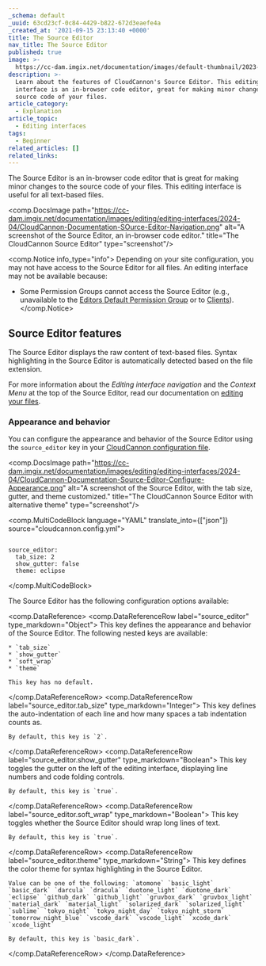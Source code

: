 ```yaml
---
_schema: default
_uuid: 63cd23cf-0c84-4429-b822-672d3eaefe4a
_created_at: '2021-09-15 23:13:40 +0000'
title: The Source Editor
nav_title: The Source Editor
published: true
image: >-
  https://cc-dam.imgix.net/documentation/images/default-thumbnail/2023-Q4/CloudCannon-Documentation-Thumbnail.png
description: >-
  Learn about the features of CloudCannon's Source Editor. This editing
  interface is an in-browser code editor, great for making minor changes to the
  source code of your files.
article_category:
  - Explanation
article_topic:
  - Editing interfaces
tags:
  - Beginner
related_articles: []
related_links:
---
```

The Source Editor is an in-browser code editor that is great for making minor changes to the source code of your files. This editing interface is useful for all text-based files.

<comp.DocsImage path="https://cc-dam.imgix.net/documentation/images/editing/editing-interfaces/2024-04/CloudCannon-Documentation-SOurce-Editor-Navigation.png" alt="A screenshot of the Source Editor, an in-browser code editor." title="The CloudCannon Source Editor" type="screenshot"/>

<comp.Notice info_type="info">
  Depending on your site configuration, you may not have access to the Source Editor for all files. An editing interface may not be available because:

  * Some Permission Groups cannot access the Source Editor (e.g., unavailable to the [Editors Default Permission Group](/documentation/articles/what-are-default-permission-groups/#editors) or to [Clients](/documentation/articles/what-is-client-sharing/)).
</comp.Notice>

## Source Editor features

The Source Editor displays the raw content of text-based files. Syntax highlighting in the Source Editor is automatically detected based on the file extension.

For more information about the *Editing interface navigation* and the *Context Menu* at the top of the Source Editor, read our documentation on [editing your files](/documentation/articles/edit-your-files).

### Appearance and behavior

You can configure the appearance and behavior of the Source Editor using the `source_editor` key in your [CloudCannon configuration file](/documentation/articles/create-your-cloudcannon-configuration-file/).

<comp.DocsImage path="https://cc-dam.imgix.net/documentation/images/editing/editing-interfaces/2024-04/CloudCannon-Documentation-Source-Editor-Configure-Appearance.png" alt="A screenshot of the Source Editor, with the tab size, gutter, and theme customized." title="The CloudCannon Source Editor with alternative theme" type="screenshot"/>

<comp.MultiCodeBlock language="YAML" translate_into={["json"]} source="cloudcannon.config.yml">
```

source_editor:
  tab_size: 2
  show_gutter: false
  theme: eclipse

```
</comp.MultiCodeBlock>

The Source Editor has the following configuration options available:

<comp.DataReference>
  <comp.DataReferenceRow label="source_editor" type_markdown="Object">
    This key defines the appearance and behavior of the Source Editor. The following nested keys are available:

    * `tab_size`
    * `show_gutter`
    * `soft_wrap`
    * `theme`

    This key has no default.
  </comp.DataReferenceRow>
  <comp.DataReferenceRow label="source_editor.tab_size" type_markdown="Integer">
    This key defines the auto-indentation of each line and how many spaces a tab indentation counts as.

    By default, this key is `2`.
  </comp.DataReferenceRow>
  <comp.DataReferenceRow label="source_editor.show_gutter" type_markdown="Boolean">
    This key toggles the gutter on the left of the editing interface, displaying line numbers and code folding controls.

    By default, this key is `true`.
  </comp.DataReferenceRow>
  <comp.DataReferenceRow label="source_editor.soft_wrap" type_markdown="Boolean">
    This key toggles whether the Source Editor should wrap long lines of text.

    By default, this key is `true`.
  </comp.DataReferenceRow>
  <comp.DataReferenceRow label="source_editor.theme" type_markdown="String">
    This key defines the color theme for syntax highlighting in the Source Editor.

    Value can be one of the following: `atomone` `basic_light` `basic_dark` `darcula` `dracula` `duotone_light` `duotone_dark` `eclipse` `github_dark` `github_light` `gruvbox_dark` `gruvbox_light` `material_dark` `material_light` `solarized_dark` `solarized_light` `sublime` `tokyo_night` `tokyo_night_day` `tokyo_night_storm` `tomorrow_night_blue` `vscode_dark` `vscode_light` `xcode_dark` `xcode_light`

    By default, this key is `basic_dark`.
  </comp.DataReferenceRow>
</comp.DataReference>